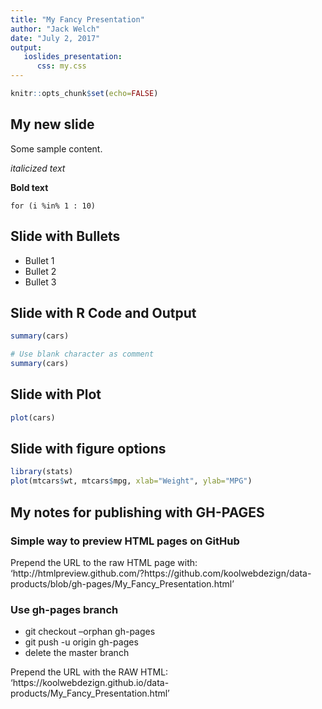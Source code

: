 ```yaml
---
title: "My Fancy Presentation"
author: "Jack Welch"
date: "July 2, 2017"
output:
   ioslides_presentation: 
      css: my.css
---
```


```r
knitr::opts_chunk$set(echo=FALSE)
```

## My new slide

Some sample content.

*italicized text*

**Bold text**

`for (i %in% 1 : 10)`


## Slide with Bullets

- Bullet 1
- Bullet 2
- Bullet 3

## Slide with R Code and Output

```r
summary(cars)
```

```r
# Use blank character as comment
summary(cars)
```

## Slide with Plot

```r
plot(cars)
```

## Slide with figure options

```r
library(stats)
plot(mtcars$wt, mtcars$mpg, xlab="Weight", ylab="MPG")
```

## My notes for publishing with GH-PAGES

### Simple way to preview HTML pages on GitHub

Prepend the URL to the raw HTML page with:
'http://htmlpreview.github.com/?https://github.com/koolwebdezign/data-products/blob/gh-pages/My_Fancy_Presentation.html'

### Use gh-pages branch

* git checkout --orphan gh-pages
* git push -u origin gh-pages
* delete the master branch

Prepend the URL with the RAW HTML:
'https://koolwebdezign.github.io/data-products/My_Fancy_Presentation.html'


